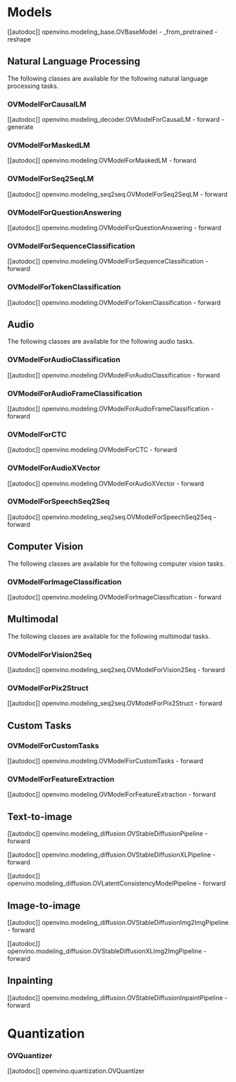 <!---
Copyright 2022 The HuggingFace Team. All rights reserved.

Licensed under the Apache License, Version 2.0 (the "License");
you may not use this file except in compliance with the License.
You may obtain a copy of the License at

    http://www.apache.org/licenses/LICENSE-2.0

Unless required by applicable law or agreed to in writing, software
distributed under the License is distributed on an "AS IS" BASIS,
WITHOUT WARRANTIES OR CONDITIONS OF ANY KIND, either express or implied.
See the License for the specific language governing permissions and
limitations under the License.
-->

# Models

[[autodoc]] openvino.modeling_base.OVBaseModel
    - _from_pretrained
    - reshape

## Natural Language Processing

The following classes are available for the following natural language processing tasks.

### OVModelForCausalLM

[[autodoc]] openvino.modeling_decoder.OVModelForCausalLM
    - forward
    - generate

### OVModelForMaskedLM

[[autodoc]] openvino.modeling.OVModelForMaskedLM
    - forward

### OVModelForSeq2SeqLM

[[autodoc]] openvino.modeling_seq2seq.OVModelForSeq2SeqLM
    - forward

### OVModelForQuestionAnswering

[[autodoc]] openvino.modeling.OVModelForQuestionAnswering
    - forward

### OVModelForSequenceClassification

[[autodoc]] openvino.modeling.OVModelForSequenceClassification
    - forward

### OVModelForTokenClassification

[[autodoc]] openvino.modeling.OVModelForTokenClassification
    - forward


## Audio

The following classes are available for the following audio tasks.

### OVModelForAudioClassification

[[autodoc]] openvino.modeling.OVModelForAudioClassification
    - forward

### OVModelForAudioFrameClassification

[[autodoc]] openvino.modeling.OVModelForAudioFrameClassification
    - forward

### OVModelForCTC

[[autodoc]] openvino.modeling.OVModelForCTC
    - forward

### OVModelForAudioXVector

[[autodoc]] openvino.modeling.OVModelForAudioXVector
    - forward

### OVModelForSpeechSeq2Seq

[[autodoc]] openvino.modeling_seq2seq.OVModelForSpeechSeq2Seq
    - forward


## Computer Vision

The following classes are available for the following computer vision tasks.

### OVModelForImageClassification

[[autodoc]] openvino.modeling.OVModelForImageClassification
    - forward


## Multimodal

The following classes are available for the following multimodal tasks.

### OVModelForVision2Seq

[[autodoc]] openvino.modeling_seq2seq.OVModelForVision2Seq
    - forward

### OVModelForPix2Struct

[[autodoc]] openvino.modeling_seq2seq.OVModelForPix2Struct
    - forward


##  Custom Tasks

### OVModelForCustomTasks

[[autodoc]] openvino.modeling.OVModelForCustomTasks
    - forward

### OVModelForFeatureExtraction

[[autodoc]] openvino.modeling.OVModelForFeatureExtraction
    - forward


## Text-to-image

[[autodoc]] openvino.modeling_diffusion.OVStableDiffusionPipeline
    - forward

[[autodoc]] openvino.modeling_diffusion.OVStableDiffusionXLPipeline
    - forward

[[autodoc]] openvino.modeling_diffusion.OVLatentConsistencyModelPipeline
    - forward


## Image-to-image

[[autodoc]] openvino.modeling_diffusion.OVStableDiffusionImg2ImgPipeline
    - forward

[[autodoc]] openvino.modeling_diffusion.OVStableDiffusionXLImg2ImgPipeline
    - forward

## Inpainting

[[autodoc]] openvino.modeling_diffusion.OVStableDiffusionInpaintPipeline
    - forward


# Quantization

### OVQuantizer

[[autodoc]] openvino.quantization.OVQuantizer
